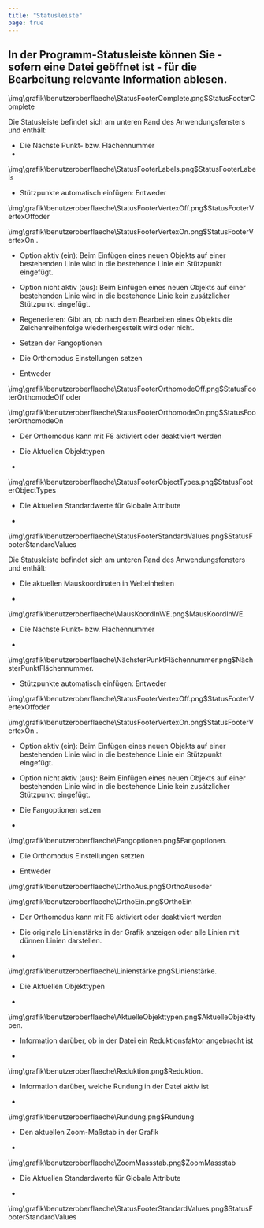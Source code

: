 ```yaml
---
title: "Statusleiste"
page: true
---
```

## In der Programm-Statusleiste k&#246;nnen Sie - sofern eine Datei ge&#246;ffnet ist - f&#252;r die Bearbeitung relevante Information ablesen.

<GeoDesigner>
<Image>\img\grafik\benutzeroberflaeche\StatusFooterComplete.png$StatusFooterComplete</Image>

Die Statusleiste befindet sich am unteren Rand des Anwendungsfensters und enth&#228;lt:

- Die <Italic> N&#228;chste Punkt- </Italic>  bzw. <Italic> Fl&#228;chennummer </Italic> 
- 
<Image>\img\grafik\benutzeroberflaeche\StatusFooterLabels.png$StatusFooterLabels</Image>


-  St&#252;tzpunkte automatisch einf&#252;gen: Entweder 


<Image>\img\grafik\benutzeroberflaeche\StatusFooterVertexOff.png$StatusFooterVertexOff</Image>oder 


<Image>\img\grafik\benutzeroberflaeche\StatusFooterVertexOn.png$StatusFooterVertexOn</Image>   .


- Option aktiv (ein): Beim Einf&#252;gen eines neuen Objekts auf einer bestehenden Linie wird in die bestehende Linie ein St&#252;tzpunkt eingef&#252;gt.


- Option nicht aktiv (aus): Beim Einf&#252;gen eines neuen Objekts auf einer bestehenden Linie wird in die bestehende Linie kein zus&#228;tzlicher St&#252;tzpunkt eingef&#252;gt.




-  Regenerieren: Gibt an, ob nach dem Bearbeiten eines Objekts die Zeichenreihenfolge wiederhergestellt wird oder nicht.


-  Setzen der Fangoptionen


- Die Orthomodus Einstellungen setzen


- Entweder 


<Image>\img\grafik\benutzeroberflaeche\StatusFooterOrthomodeOff.png$StatusFooterOrthomodeOff</Image> oder 


<Image>\img\grafik\benutzeroberflaeche\StatusFooterOrthomodeOn.png$StatusFooterOrthomodeOn</Image>
- Der Orthomodus kann mit <Bold> F8 </Bold>  aktiviert oder deaktiviert werden




- Die <Italic> Aktuellen Objekttypen </Italic>  


- 
<Image>\img\grafik\benutzeroberflaeche\StatusFooterObjectTypes.png$StatusFooterObjectTypes</Image>


- Die <Italic> Aktuellen Standardwerte </Italic>  f&#252;r Globale Attribute


- 
<Image>\img\grafik\benutzeroberflaeche\StatusFooterStandardValues.png$StatusFooterStandardValues</Image>





</GeoDesigner>
<GeoMapper>Die Statusleiste befindet sich am unteren Rand des Anwendungsfensters und enth&#228;lt:


- Die aktuellen Mauskoordinaten in Welteinheiten


- 
<Image>\img\grafik\benutzeroberflaeche\MausKoordInWE.png$MausKoordInWE</Image>.




- Die N&#228;chste Punkt- bzw. Fl&#228;chennummer 


- 
<Image>\img\grafik\benutzeroberflaeche\NächsterPunktFlächennummer.png$NächsterPunktFlächennummer</Image>.




-  St&#252;tzpunkte automatisch einf&#252;gen: Entweder 


<Image>\img\grafik\benutzeroberflaeche\StatusFooterVertexOff.png$StatusFooterVertexOff</Image>oder 


<Image>\img\grafik\benutzeroberflaeche\StatusFooterVertexOn.png$StatusFooterVertexOn</Image>   . 


- Option aktiv (ein): Beim Einf&#252;gen eines neuen Objekts auf einer bestehenden Linie wird in die bestehende Linie ein St&#252;tzpunkt eingef&#252;gt.


- Option nicht aktiv (aus): Beim Einf&#252;gen eines neuen Objekts auf einer bestehenden Linie wird in die bestehende Linie kein zus&#228;tzlicher St&#252;tzpunkt eingef&#252;gt.




- Die Fangoptionen setzen


- 
<Image>\img\grafik\benutzeroberflaeche\Fangoptionen.png$Fangoptionen</Image>.




- Die Orthomodus Einstellungen setzten


- Entweder 


<Image>\img\grafik\benutzeroberflaeche\OrthoAus.png$OrthoAus</Image>oder 


<Image>\img\grafik\benutzeroberflaeche\OrthoEin.png$OrthoEin</Image>
- Der Orthomodus kann mit <Bold> F8 </Bold>  aktiviert oder deaktiviert werden




- Die originale Linienst&#228;rke in der Grafik anzeigen oder alle Linien mit d&#252;nnen Linien darstellen.


- 
<Image>\img\grafik\benutzeroberflaeche\Linienstärke.png$Linienstärke</Image>.




- Die Aktuellen Objekttypen 


- 
<Image>\img\grafik\benutzeroberflaeche\AktuelleObjekttypen.png$AktuelleObjekttypen</Image>.




- Information dar&#252;ber, ob in der Datei ein Reduktionsfaktor angebracht ist


- 
<Image>\img\grafik\benutzeroberflaeche\Reduktion.png$Reduktion</Image>.




- Information dar&#252;ber, welche Rundung in der Datei aktiv ist


- 
<Image>\img\grafik\benutzeroberflaeche\Rundung.png$Rundung</Image>


- Den aktuellen Zoom-Ma&#223;stab in der Grafik


- 
<Image>\img\grafik\benutzeroberflaeche\ZoomMassstab.png$ZoomMassstab</Image>


- Die <Italic> Aktuellen Standardwerte </Italic>  f&#252;r Globale Attribute


- 
<Image>\img\grafik\benutzeroberflaeche\StatusFooterStandardValues.png$StatusFooterStandardValues</Image>





</GeoMapper>

